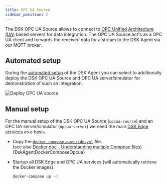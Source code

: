 ```yaml
---
title: OPC UA Source
sidebar_position: 2
---
```




The DSK OPC UA Source allows to connect to [OPC Unified Architecture (UA)](https://opcfoundation.org/about/opc-technologies/opc-ua/) based servers for data integration. The OPC UA Source act's as a OPC UA client and forwards the received data for a stream to the DSK Agent via our MQTT broker.

## Automated setup 

During the [automated setup](../docker-compose#agent-automated-setup) of the DSK Agent you can select to additionally deploy the DSK OPC UA Source and OPC UA server/simulator for demonstration of such an integration.

![Deploy OPC UA source](./img/deploy-opcua.png)

## Manual setup

For the manual setup of the DSK OPC UA Source (`opcua-source`) and an OPC UA server/simulator (`opcua-server`) we need the main [DSK Edge services](../docker-compose#agent-manual-setup) as a basis.  

* Copy the [`docker-compose.override.yml`](../../../../deployments/dsk-agent/opcua/docker-compose.override.yml) file.  
(see also [Docker doc - Understanding multiple Compose files](https://docs.docker.com/compose/extends/#understanding-multiple-compose-files))
<CodeBlock className="language-yml" title="docker-compose.override.yml">{DskAgentDockerComposeOpcua}</CodeBlock>

* Startup all DSK Edge and OPC UA services (will automatically retrieve the Docker images).
    ```bash
    docker-compose up -d
    ``` 
